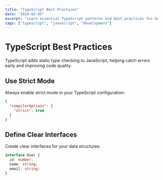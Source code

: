 ```yaml
---
title: "TypeScript Best Practices"
date: "2024-03-05"
excerpt: "Learn essential TypeScript patterns and best practices for better code quality."
tags: ["typescript", "javascript", "development"]
---
```


# TypeScript Best Practices

TypeScript adds static type checking to JavaScript, helping catch errors early and improving code quality.

## Use Strict Mode

Always enable strict mode in your TypeScript configuration:

```json
{
  "compilerOptions": {
    "strict": true
  }
}
```

## Define Clear Interfaces

Create clear interfaces for your data structures:

```typescript
interface User {
  id: number;
  name: string;
  email: string;
}
```